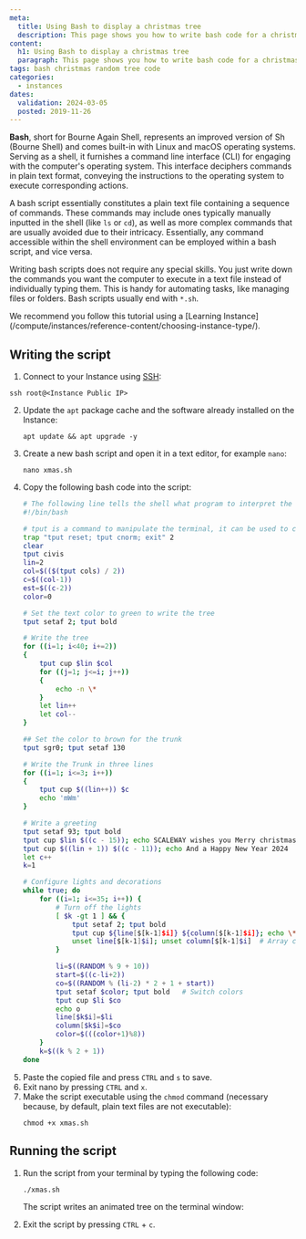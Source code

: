 ```yaml
---
meta:
  title: Using Bash to display a christmas tree
  description: This page shows you how to write bash code for a christmas tree and to display it in a shell of your Instance
content:
  h1: Using Bash to display a christmas tree
  paragraph: This page shows you how to write bash code for a christmas tree and to display it in a shell of your Instance
tags: bash christmas random tree code
categories:
  - instances
dates:
  validation: 2024-03-05
  posted: 2019-11-26
---
```


**Bash**, short for Bourne Again Shell, represents an improved version of Sh (Bourne Shell) and comes built-in with Linux and macOS operating systems. Serving as a shell, it furnishes a command line interface (CLI) for engaging with the computer's operating system. This interface deciphers commands in plain text format, conveying the instructions to the operating system to execute corresponding actions.

A bash script essentially constitutes a plain text file containing a sequence of commands. These commands may include ones typically manually inputted in the shell (like `ls` or `cd`), as well as more complex commands that are usually avoided due to their intricacy. Essentially, any command accessible within the shell environment can be employed within a bash script, and vice versa.

Writing bash scripts does not require any special skills. You just write down the commands you want the computer to execute in a text file instead of individually typing them. This is handy for automating tasks, like managing files or folders. Bash scripts usually end with `*.sh`.

<Message type="tip">
  We recommend you follow this tutorial using a [Learning Instance](/compute/instances/reference-content/choosing-instance-type/).
</Message>

## Writing the script

1. Connect to your Instance using [SSH](/compute/instances/how-to/connect-to-instance/):
```
ssh root@<Instance Public IP>
```
2. Update the `apt` package cache and the software already installed on the Instance:
    ```
    apt update && apt upgrade -y
    ```
3. Create a new bash script and open it in a text editor, for example `nano`:
    ```
    nano xmas.sh
    ```
4. Copy the following bash code into the script:
    ```bash
    # The following line tells the shell what program to interpret the script with
    #!/bin/bash

    # tput is a command to manipulate the terminal, it can be used to change the color of text, apply effects, and generally brighten things up.
    trap "tput reset; tput cnorm; exit" 2
    clear
    tput civis
    lin=2
    col=$(($(tput cols) / 2))
    c=$((col-1))
    est=$((c-2))
    color=0

    # Set the text color to green to write the tree
    tput setaf 2; tput bold

    # Write the tree
    for ((i=1; i<40; i+=2))
    {
        tput cup $lin $col
        for ((j=1; j<=i; j++))
        {
            echo -n \*
        }
        let lin++
        let col--
    }

    ## Set the color to brown for the trunk
    tput sgr0; tput setaf 130

    # Write the Trunk in three lines
    for ((i=1; i<=3; i++))
    {
        tput cup $((lin++)) $c
        echo 'mWm'
    }

    # Write a greeting
    tput setaf 93; tput bold
    tput cup $lin $((c - 15)); echo SCALEWAY wishes you Merry christmas
    tput cup $((lin + 1)) $((c - 11)); echo And a Happy New Year 2024
    let c++
    k=1

    # Configure lights and decorations
    while true; do
        for ((i=1; i<=35; i++)) {
            # Turn off the lights
            [ $k -gt 1 ] && {
                tput setaf 2; tput bold
                tput cup ${line[$[k-1]$i]} ${column[$[k-1]$i]}; echo \*
                unset line[$[k-1]$i]; unset column[$[k-1]$i]  # Array cleanup
            }

            li=$((RANDOM % 9 + 10))
            start=$((c-li+2))
            co=$((RANDOM % (li-2) * 2 + 1 + start))
            tput setaf $color; tput bold   # Switch colors
            tput cup $li $co
            echo o
            line[$k$i]=$li
            column[$k$i]=$co
            color=$(((color+1)%8))
        }
        k=$((k % 2 + 1))
    done
    ```
5. Paste the copied file and press `CTRL` and `s` to save.
6. Exit nano by pressing `CTRL` and `x`.
7. Make the script executable using the `chmod` command (necessary because, by default, plain text files are not executable):
    ```
    chmod +x xmas.sh
    ```

## Running the script

1. Run the script from your terminal by typing the following code:
    ```
    ./xmas.sh
    ```
    The script writes an animated tree on the terminal window:

    <Lightbox src="scaleway-animated-tree.gif" alt="" />
2. Exit the script by pressing `CTRL` + `c`.
